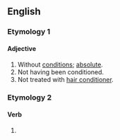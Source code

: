 ==English==

===Etymology 1===
{{prefix|un|conditioned|lang=en}}

====Adjective====
{{en-adj|-}}

# Without [[conditions]]; [[absolute]].
# Not having been conditioned. <!--e.g. indoctrinated-->
# Not treated with [[hair conditioner]].

===Etymology 2===

====Verb====
{{head|en|verb form}}

# {{en-past of|uncondition}}